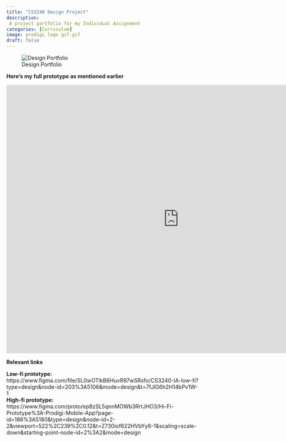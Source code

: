```yaml
---
title: "CS3240 Design Project"
description: 
 A project portfolio for my Individual Assignment
categories: [Curriculum]
image: prodigi logo gif.gif
draft: false
---
```


![Design Portfolio](design.png)

**Here's my full prototype as mentioned earlier**

  <iframe style="border: 1px solid rgba(0, 0, 0, 0.1);" width="900px" height="700px" src="https://www.figma.com/embed?embed_host=share&url=https%3A%2F%2Fwww.figma.com%2Fproto%2Fep8zSL5qnnMOWb3RrtJHO3%2FCS3240-IA-hi-fi%3Fpage-id%3D186%253A5180%26type%3Ddesign%26node-id%3D2-2%26viewport%3D221%252C110%252C0.06%26t%3DeACLL0MmeY9LDxn3-1%26scaling%3Dscale-down%26starting-point-node-id%3D2%253A2%26mode%3Ddesign" allowfullscreen></iframe>
  
  
**Relevant links**

**Low-fi prototype:** https://www.figma.com/file/SL0wOTlkB6HuvR97wSRsfo/CS3240-IA-low-fi?type=design&node-id=203%3A5106&mode=design&t=7fJlG6h2H14bPv1W-1  
**High-fi prototype:** https://www.figma.com/proto/ep8zSL5qnnMOWb3RrtJHO3/Hi-Fi-Prototype%3A-Prodigi-Mobile-App?page-id=186%3A5180&type=design&node-id=2-2&viewport=522%2C239%2C0.12&t=Z730iof622HVbYy6-1&scaling=scale-down&starting-point-node-id=2%3A2&mode=design  

